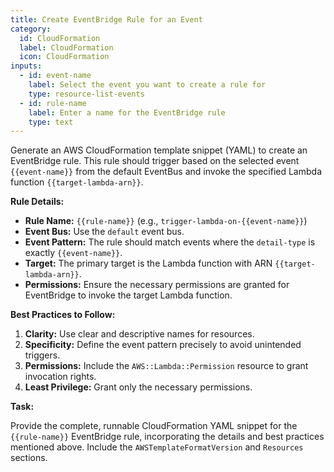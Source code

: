 ```yaml
---
title: Create EventBridge Rule for an Event
category:
  id: CloudFormation
  label: CloudFormation
  icon: CloudFormation
inputs:
  - id: event-name
    label: Select the event you want to create a rule for
    type: resource-list-events
  - id: rule-name
    label: Enter a name for the EventBridge rule
    type: text
---
```


Generate an AWS CloudFormation template snippet (YAML) to create an EventBridge rule. This rule should trigger based on the selected event `{{event-name}}` from the default EventBus and invoke the specified Lambda function `{{target-lambda-arn}}`.

**Rule Details:**

*   **Rule Name:** `{{rule-name}}` (e.g., `trigger-lambda-on-{{event-name}}`)
*   **Event Bus:** Use the `default` event bus.
*   **Event Pattern:** The rule should match events where the `detail-type` is exactly `{{event-name}}`.
*   **Target:** The primary target is the Lambda function with ARN `{{target-lambda-arn}}`.
*   **Permissions:** Ensure the necessary permissions are granted for EventBridge to invoke the target Lambda function.

**Best Practices to Follow:**

1.  **Clarity:** Use clear and descriptive names for resources.
2.  **Specificity:** Define the event pattern precisely to avoid unintended triggers.
3.  **Permissions:** Include the `AWS::Lambda::Permission` resource to grant invocation rights.
4.  **Least Privilege:** Grant only the necessary permissions.

**Task:**

Provide the complete, runnable CloudFormation YAML snippet for the `{{rule-name}}` EventBridge rule, incorporating the details and best practices mentioned above. Include the `AWSTemplateFormatVersion` and `Resources` sections.



